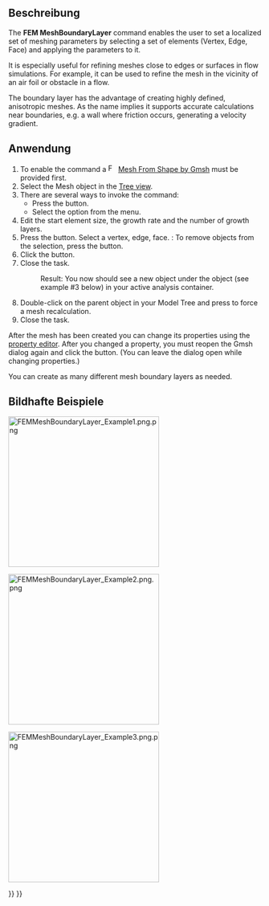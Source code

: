 <languages/>

{{Docnav/de
|[[FEM_MeshGmshFromShape/de|FEM Netz aus Form durch Gmsh]]
|[[FEM_MeshRegion/de|FEM Netz Bereich]]
|[[FEM_Workbench/de|FEM]]
|IconL=FEM_MeshGmshFromShape.png
|IconC=Workbench_FEM.svg
|IconR=FEM_MeshRegion.png
}}

{{GuiCommandContainer|
{{GuiCommand/de
|Name=FEM MeshBoundaryLayer
|Name/de=FEM NetzGrenzschicht
|MenuLocation=Netz → Netz Begrenzungsschicht
|Workbenches=[[FEM_Workbench/de|FEM]]
|SeeAlso=[[FEM_tutorial/de|FEM Anleitung]]
}}
{{GuiCommandFemInfo/de
|Solvers=Alle
}}
}}

<span id="Description"></span>
==Beschreibung==

The '''FEM MeshBoundaryLayer''' command enables the user to set a localized set of meshing parameters by selecting a set of elements (Vertex, Edge, Face) and applying the parameters to it.

It is especially useful for refining meshes close to edges or surfaces in flow simulations. For example, it can be used to refine the mesh in the vicinity of an air foil or obstacle in a flow.

The boundary layer has the advantage of creating highly defined, anisotropic meshes. As the name implies it supports accurate calculations near boundaries, e.g. a wall where friction occurs, generating a velocity gradient.

<span id="Usage"></span>
==Anwendung==

# To enable the command a [[Image:FEM_MeshGmshFromShape.svg|16px]] [[FEM_MeshGmshFromShape|Mesh From Shape by Gmsh]] must be provided first.
# Select the Mesh object in the [[Tree_view|Tree view]].
# There are several ways to invoke the command:
#* Press the {{Button|[[Image:FEM_MeshBoundaryLayer.svg|16px]] [[FEM_MeshBoundaryLayer|Mesh Boundary Layer]]}} button.
#* Select the {{MenuCommand|Mesh → [[Image:FEM_MeshBoundaryLayer.svg|16px]] Mesh Boundary Layer}} option from the menu.
# Edit the start element size, the growth rate and the number of growth layers.
# Press the {{Button|Add}} button. Select a vertex, edge, face. {{Version|1.1}}: To remove objects from the selection, press the {{Button|Remove}} button.
# Click the {{Button|OK}} button.
# Close the task.
#: Result: You now should see a new {{incode|FEMMeshBoundaryLayer}} object under the {{incode|FEMMeshGMSH}} object (see example #3 below) in your active analysis container.
# Double-click on the {{incode|FEMMeshGMSH}} parent object in your Model Tree and press {{Button|Apply}} to force a mesh recalculation.
# Close the task.

After the mesh has been created you can change its properties using the [[Property_editor|property editor]]. After you changed a property, you must reopen the Gmsh dialog again and click the {{Button|Apply}} button. (You can leave the dialog open while changing properties.)

You can create as many different mesh boundary layers as needed.

<span id="Visual_examples"></span>
==Bildhafte Beispiele== 

[[File:FEMMeshBoundaryLayer Example1.png.png|300px]]
{{Caption|Beispiel 1: Das anfängliche grobe FEMMeshGMSH in einem 2D-Fall}}


[[File:FEMMeshBoundaryLayer Example2.png.png|300px]]
{{Caption|Beispiel 2: Nach dem Anwenden einer Netzgrenzschicht}}

[[File:FEMMeshBoundaryLayer Example3.png.png|300px]]
{{Caption|Beispiel 3: Ein einfaches Beispiel der resultierenden Baumansicht}}


{{Docnav/de
|[[FEM_MeshGmshFromShape/de|FEM Netz aus Form durch Gmsh]]
|[[FEM_MeshRegion/de|FEM Netz Bereich]]
|[[FEM_Workbench/de|FEM]]
|IconL=FEM_MeshGmshFromShape.png
|IconC=Workbench_FEM.svg
|IconR=FEM_MeshRegion.png
}}

{{FEM Tools navi{{#translation:}}}}
{{Userdocnavi{{#translation:}}}}
{{clear}}